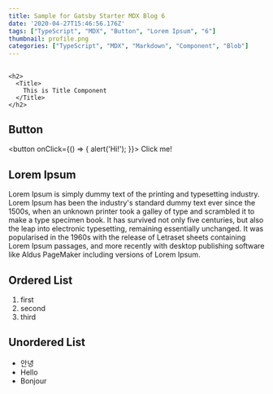 ```yaml
---
title: Sample for Gatsby Starter MDX Blog 6
date: '2020-04-27T15:46:56.176Z'
tags: ["TypeScript", "MDX", "Button", "Lorem Ipsum", "6"]
thumbnail: profile.png
categories: ["TypeScript", "MDX", "Markdown", "Component", "Blob"]
---
```



<h2>
  <Title>
    This is Title Component
  </Title>
</h2>

```
<h2>
  <Title>
    This is Title Component
  </Title>
</h2>
```

## Button

<button onClick={() => { alert('Hi!'); }}>
  Click me!
</button>

## Lorem Ipsum

Lorem Ipsum is simply dummy text of the printing and typesetting industry. Lorem Ipsum has been the industry's standard dummy text ever since the 1500s, when an unknown printer took a galley of type and scrambled it to make a type specimen book. It has survived not only five centuries, but also the leap into electronic typesetting, remaining essentially unchanged. It was popularised in the 1960s with the release of Letraset sheets containing Lorem Ipsum passages, and more recently with desktop publishing software like Aldus PageMaker including versions of Lorem Ipsum.

## Ordered List

1. first
2. second
3. third

## Unordered List

- 안녕
- Hello
- Bonjour
